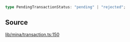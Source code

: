 ```ts
type PendingTransactionStatus: "pending" | "rejected";
```

## Source

[lib/mina/transaction.ts:150](https://github.com/o1-labs/o1js/blob/72b8e2c2b9aaba4b5c12257bdd63dfe2676a3d99/src/lib/mina/transaction.ts#L150)

